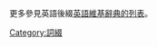 {{catmore}}
更多參見英語後綴[[:en:Wiktionary:Category:English_suffixes|英語維基辭典的列表]]。

[[Category:詞綴|Category:詞綴]]